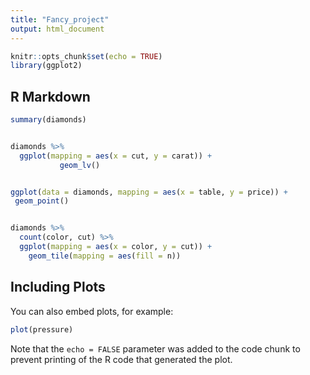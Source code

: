 ```yaml
---
title: "Fancy_project"
output: html_document
---
```


```r
knitr::opts_chunk$set(echo = TRUE)
library(ggplot2)

```

## R Markdown

```r
summary(diamonds)


diamonds %>% 
  ggplot(mapping = aes(x = cut, y = carat)) +
           geom_lv()


ggplot(data = diamonds, mapping = aes(x = table, y = price)) +
 geom_point()


diamonds %>% 
  count(color, cut) %>%  
  ggplot(mapping = aes(x = color, y = cut)) +
    geom_tile(mapping = aes(fill = n))
```

## Including Plots

You can also embed plots, for example:

```r
plot(pressure)
```

Note that the `echo = FALSE` parameter was added to the code chunk to prevent printing of the R code that generated the plot.

